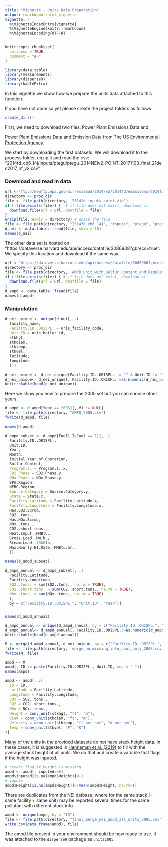 ```yaml
---
title: "Vignette - Units Data Preparation"
output: rmarkdown::html_vignette
vignette: >
  %\VignetteIndexEntry{vignette}
  %\VignetteEngine{knitr::rmarkdown}
  %\VignetteEncoding{UTF-8}
---
```


```r
knitr::opts_chunk$set(
  collapse = TRUE,
  comment = "#>"
)
```

```r
library(data.table)
library(measurements)
library(disperseR)
library(kableExtra)
```

In this vignette we show how we prepare the units data attached to this function. 

If you have not done so yet please create the project folders as follows. 

```r
create_dirs()
```

First, we need to download two files: Power Plant Emissions Data and 

Power [Plant Emissions Data](https://doi.org/10.7910/DVN/M3D2NR) and [Emission Data from The US Environmental Protection Agency](ftp://newftp.epa.gov/air/emismod/2014/v2/2014fd/emissions/). 

We start by downloading the first datasets. We will download it to the process folder, unzip it and read the csv: "2014fd_cb6_14j/inputs/ptegu/ptegu_2014NEIv2_POINT_20171103_final_21dec2017_nf_v2.csv"

### Download and read in data

```r
url <-"ftp://newftp.epa.gov/air/emismod/2014/v2/2014fd/emissions/2014fd_inputs_point.zip"
directory <- proc_dir
file <- file.path(directory, '2014fd_inputs_point.zip')
if (!file.exists(file)) {  # if file does not exist, download it 
  download.file(url = url, destfile = file)
}
unzip(file, exdir = directory) # unzip the file 
file <- file.path(directory, "2014fd_cb6_14j", "inputs", "ptegu", "ptegu_2014NEIv2_POINT_20171103_final_21dec2017_nf_v2.csv")
d_nei <- data.table::fread(file, skip = 18)
names(d_nei)
```

The other data set is hosted on "https://dataverse.harvard.edu/api/access/datafile/3086908?gbrecs=true". We specify this location and download it the same way. 

```r
url <-"https://dataverse.harvard.edu/api/access/datafile/3086908?gbrecs=true"
directory <- proc_dir
file <- file.path(directory, 'AMPD_Unit_with_Sulfur_Content_and_Regulations_with_Facility_Attributes.csv')
if (!file.exists(file)) { # if file does not exist, download it 
  download.file(url = url, destfile = file)
}
d_ampd <- data.table::fread(file)
names(d_ampd)
```

### Manipulation 

```r
d_nei_unique <- unique(d_nei[, .(
  facility_name,
  Facility.ID..ORISPL. = oris_facility_code,
  Unit.ID = oris_boiler_id,
  stkhgt,
  stkdiam,
  stktemp,
  stkvel,
  latitude,
  longitude
  )])
  
d_nei_unique <- d_nei_unique[Facility.ID..ORISPL. != "" & Unit.ID != ""]
d_nei_unique<- d_nei_unique[, Facility.ID..ORISPL.:=as.numeric(d_nei_unique$Facility.ID..ORISPL.)]
knitr::kable(head(d_nei_unique))
```

Here we show you how to prepare the 2005 set but you can choose other years. 

```r
d_ampd <- d_ampd[Year == 2005][, V1 := NULL]
file <- file.path(directory, "AMPD_2005.csv")
fwrite(d_ampd, file)

names(d_ampd)
```

```r
d_ampd_subset <- d_ampd[Fuel1.IsCoal == 1][, .(
  Facility.ID..ORISPL.,
  Unit.ID,
  Year,
  Month,
  Initial.Year.of.Operation,
  Sulfur.Content,
  Program.s. = Program.s..x,
  SO2.Phase = SO2.Phase.y,
  NOx.Phase = NOx.Phase.y,
  EPA.Region,
  NERC.Region,
  Source.Category = Source.Category.y,
  State = State.x,
  Facility.Latitude = Facility.Latitude.x,
  Facility.Longitude = Facility.Longitude.x,
  Has.SO2.Scrub,
  SO2..tons.,
  Has.NOx.Scrub,
  NOx..tons.,
  CO2..short.tons.,
  Heat.Input..MMBtu.,
  Gross.Load..MW.h.,
  Steam.Load..1000lb.,
  Max.Hourly.HI.Rate..MMBtu.hr.
  )]

names(d_ampd_subset)
```

```r
d_ampd_annual <- d_ampd_subset[, .(
  Facility.Latitude,
  Facility.Longitude,
  SO2..tons. = sum(SO2..tons., na.rm = TRUE),
  CO2..short.tons. = sum(CO2..short.tons., na.rm = TRUE),
  NOx..tons. = sum(NOx..tons., na.rm = TRUE)
  ),
  by = c("Facility.ID..ORISPL.", "Unit.ID", "Year")]


names(d_ampd_annual)
```

```r
d_ampd_annual <- unique(d_ampd_annual, by = c("Facility.ID..ORISPL.", "Unit.ID"))
d_ampd_annual<- d_ampd_annual[, Facility.ID..ORISPL.:=as.numeric(d_ampd_annual$Facility.ID..ORISPL.)]
knitr::kable(head(d_ampd_annual))
```

```r
M <- merge(d_ampd_annual, d_nei_unique, by = c("Facility.ID..ORISPL.", "Unit.ID"), all.x = TRUE)
file <- file.path(directory, 'merge_no_missing_info_coal_only_2005.csv')
fwrite(M, file)
```

```r
ampd <- M
ampd[, ID := paste(Facility.ID..ORISPL., Unit.ID, sep = "-")]
names(ampd)
```

```r
ampd <- ampd[, .(
  ID = ID,
  Latitude = Facility.Latitude,
  Longitude = Facility.Longitude,
  SOx = SO2..tons.,
  CO2 = CO2..short.tons.,
  NOx = NOx..tons.,
  Height = conv_unit(stkhgt, "ft", "m"),
  Diam = conv_unit(stkdiam, "ft", "m"),
  Velocity = conv_unit(stktemp, "ft_per_sec", "m_per_sec"),
  Temp = conv_unit(stkvel, "F", "K")
)]
```

Many of the units in the provided datasets do not have stack height data. In these cases, it is suggested in [Henneman et al. (2019)](https://www.sciencedirect.com/science/article/pii/S1352231019300731) to fill with the average stack height of all units. We do that and create a variable that flags if the height was inputed. 

```r
# create flag if Height is missing
ampd <- ampd[, inputed:=0]
ampd$inputed[is.na(ampd$Height)]<-1
# impute
ampd$Height[is.na(ampd$Height)]<-mean(ampd$Height, na.rm=T)
```

There are duplicates from the NEI datbase, where for the same stack  (= same facility + same unit) may be reported several times for the same pollutant with different stack info

```r
ampd <- unique(ampd, by = "ID")
file <- file.path(directory, "final_merge_nei_ampd_all_units_2005.csv")
write.csv(data.frame(ampd), file)
```


The ampd file present in your environment should be now ready to use. It was attached to the `disperseR` package as `units2005`.  

